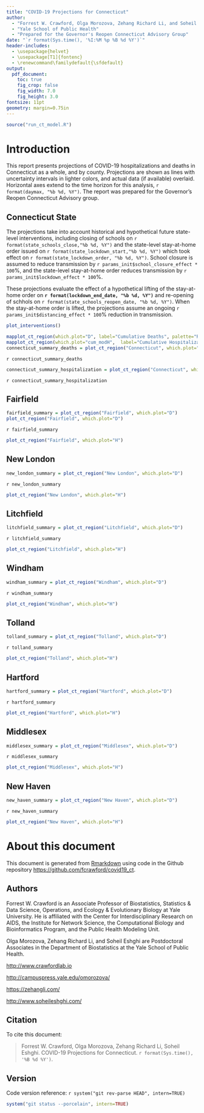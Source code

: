 ```yaml
---
title: "COVID-19 Projections for Connecticut"
author: 
  - "Forrest W. Crawford, Olga Morozova, Zehang Richard Li, and Soheil Eshghi"
  - "Yale School of Public Health"
  - "Prepared for the Governor's Reopen Connecticut Advisory Group"
date: "`r format(Sys.time(), '%I:%M %p %B %d %Y')`"
header-includes:
  - \usepackage{helvet}
  - \usepackage[T1]{fontenc}
  - \renewcommand\familydefault{\sfdefault} 
output:
  pdf_document:
    toc: true
    fig_crop: false
    fig_width: 7.0
    fig_height: 3.0
fontsize: 11pt
geometry: margin=0.75in
---
```


```r
source("run_ct_model.R")

```


# Introduction 

This report presents projections of COVID-19 hospitalizations and deaths in Connecticut as a whole, and by county. Projections are shown as lines with uncertainty intervals in lighter colors, and actual data (if available) overlaid. Horizontal axes extend to the time horizon for this analysis, `r format(daymax, "%b %d, %Y")`.  The report was prepared for the Governor's Reopen Connecticut Advisory group. 

## Connecticut State 

The projections take into account historical and hypothetical future state-level interventions, including closing of schools on `r format(state_schools_close,"%b %d, %Y")` and the state-level stay-at-home order issued on `r format(state_lockdown_start,"%b %d, %Y")` which took effect on `r format(state_lockdown_order, "%b %d, %Y")`.  School closure is assumed to reduce transmission by `r params_init$school_closure_effect * 100`%, and the state-level stay-at-home order reduces transmission by `r params_init$lockdown_effect * 100`%.  

These projections evaluate the effect of a hypothetical lifting of the stay-at-home order on **`r format(lockdown_end_date, "%b %d, %Y")`** and re-opening of schhols on `r format(state_schools_reopen_date, "%b %d, %Y")`.  When the stay-at-home order is lifted, the projections assume an ongoing `r params_init$distancing_effect * 100`% reduction in transmission. 


```r
plot_interventions()
```


```r
mapplot_ct_region(which.plot="D", label="Cumulative Deaths", palette="Reds")
mapplot_ct_region(which.plot="cum_modH",  label="Cumulative Hospitalizations", palette="Blues")  
connecticut_summary_deaths = plot_ct_region("Connecticut", which.plot="D")
```
`r connecticut_summary_deaths`


```r
connecticut_summary_hospitalization = plot_ct_region("Connecticut", which.plot="H")
```

`r connecticut_summary_hospitalization`





## Fairfield 

```r
fairfield_summary = plot_ct_region("Fairfield", which.plot="D")
plot_ct_region("Fairfield", which.plot="D")
```

`r fairfield_summary`

```r
plot_ct_region("Fairfield", which.plot="H")
```


## New London

```r
new_london_summary = plot_ct_region("New London", which.plot="D")
```
`r new_london_summary`

```r
plot_ct_region("New London", which.plot="H")
```


## Litchfield
```r
litchfield_summary = plot_ct_region("Litchfield", which.plot="D")
```
`r litchfield_summary`

```r
plot_ct_region("Litchfield", which.plot="H")
```




## Windham
```r
windham_summary = plot_ct_region("Windham", which.plot="D")
```
`r windham_summary`

```r
plot_ct_region("Windham", which.plot="H")
```


## Tolland
```r
tolland_summary = plot_ct_region("Tolland", which.plot="D")
```
`r tolland_summary`

```r
plot_ct_region("Tolland", which.plot="H")
```



## Hartford
```r
hartford_summary = plot_ct_region("Hartford", which.plot="D")
```
`r hartford_summary`

```r
plot_ct_region("Hartford", which.plot="H")
```




## Middlesex
```r
middlesex_summary = plot_ct_region("Middlesex", which.plot="D")
```
`r middlesex_summary`

```r
plot_ct_region("Middlesex", which.plot="H")
```




## New Haven

```r
new_haven_summary = plot_ct_region("New Haven", which.plot="D")
```
`r new_haven_summary`

```r
plot_ct_region("New Haven", which.plot="H")
```





# About this document

This document is generated from [Rmarkdown](https://rmarkdown.rstudio.com/) using code in the Github repository <https://github.com/fcrawford/covid19_ct>. 

## Authors

Forrest W. Crawford is an Associate Professor of Biostatistics, Statistics & Data Science, Operations, and Ecology & Evolutionary Biology at Yale University. He is affiliated with the Center for Interdisciplinary Research on AIDS, the Institute for Network Science, the Computational Biology and Bioinformatics Program, and the Public Health Modeling Unit.  

Olga Morozova, Zehang Richard Li, and Soheil Eshghi are Postdoctoral Associates in the Department of Biostatistics at the Yale School of Public Health. 

<http://www.crawfordlab.io>

<http://campuspress.yale.edu/omorozova/>

<https://zehangli.com/>

<http://www.soheileshghi.com/>

## Citation

To cite this document: 

> Forrest W. Crawford, Olga Morozova, Zehang Richard Li, Soheil Eshghi.  COVID-19 Projections for Connecticut.  `r format(Sys.time(), '%B %d %Y')`. 

## Version

Code version reference: `r system("git rev-parse HEAD", intern=TRUE)`

```r
system("git status --porcelain", intern=TRUE)
```




